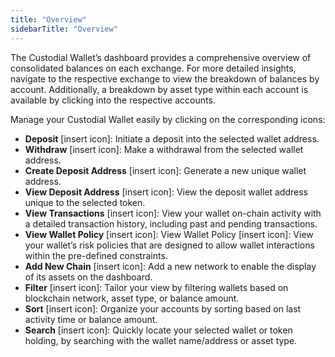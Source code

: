 ```yaml
---
title: "Overview"
sidebarTitle: "Overview"
---
```


The Custodial Wallet’s dashboard provides a comprehensive overview of consolidated balances on each exchange. For more detailed insights, navigate to the respective exchange to view the breakdown of balances by account. Additionally, a breakdown by asset type within each account is available by clicking into the respective accounts.

Manage your Custodial Wallet easily by clicking on the corresponding icons:

- **Deposit** [insert icon]: Initiate a deposit into the selected wallet address.
- **Withdraw** [insert icon]: Make a withdrawal from the selected wallet address.
- **Create Deposit Address** [insert icon]: Generate a new unique wallet address.
- **View Deposit Address** [insert icon]: View the deposit wallet address unique to the selected token.
- **View Transactions** [insert icon]: View your wallet on-chain activity with a detailed transaction history, including past and pending transactions.
- **View Wallet Policy** [insert icon]: View Wallet Policy [insert icon]: View your wallet’s risk policies that are designed to allow wallet interactions within the pre-defined constraints.
- **Add New Chain** [insert icon]: Add a new network to enable the display of its assets on the dashboard.
- **Filter** [insert icon]: Tailor your view by filtering wallets based on blockchain network, asset type, or balance amount.
- **Sort** [insert icon]: Organize your accounts by sorting based on last activity time or balance amount.
- **Search** [insert icon]: Quickly locate your selected wallet or token holding, by searching with the wallet name/address or asset type.